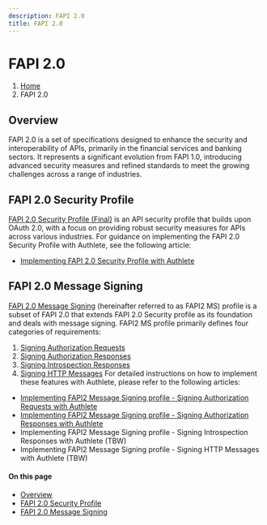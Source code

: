 ```yaml
---
description: FAPI 2.0
title: FAPI 2.0
---
```



# FAPI 2.0
1. [Home](https://www.authlete.com/)
3. FAPI 2.0
## Overview
FAPI 2.0 is a set of specifications designed to enhance the security and interoperability of APIs, primarily in the financial services and banking sectors. It represents a significant evolution from FAPI 1.0, introducing advanced security measures and refined standards to meet the growing challenges across a range of industries.
## FAPI 2.0 Security Profile
[FAPI 2.0 Security Profile (Final)](https://openid.net/specs/fapi-security-profile-2_0-final.html) is an API security profile that builds upon OAuth 2.0, with a focus on providing robust security measures for APIs across various industries. For guidance on implementing the FAPI 2.0 Security Profile with Authlete, see the following article:
- [Implementing FAPI 2.0 Security Profile with Authlete](/fapi2/sp)
## FAPI 2.0 Message Signing
[FAPI 2.0 Message Signing](https://openid.bitbucket.io/fapi/fapi-2_0-message-signing.html) (hereinafter referred to as FAPI2 MS) profile is a subset of FAPI 2.0 that extends FAPI 2.0 Security profile as its foundation and deals with message signing. FAPI2 MS profile primarily defines four categories of requirements:
1. [Signing Authorization Requests](https://openid.bitbucket.io/fapi/fapi-2_0-message-signing.html#section-5.3)
2. [Signing Authorization Responses](https://openid.bitbucket.io/fapi/fapi-2_0-message-signing.html#section-5.4)
3. [Signing Introspection Responses](https://openid.bitbucket.io/fapi/fapi-2_0-message-signing.html#section-5.5)
4. [Signing HTTP Messages](https://openid.bitbucket.io/fapi/fapi-2_0-message-signing.html#section-5.6)
For detailed instructions on how to implement these features with Authlete, please refer to the following articles:
- [Implementing FAPI2 Message Signing profile - Signing Authorization Requests with Authlete](/fapi2/ms/authreq)
- [Implementing FAPI2 Message Signing profile - Signing Authorization Responses with Authlete](/fapi2/ms/authres)
- Implementing FAPI2 Message Signing profile - Signing Introspection Responses with Authlete (TBW)
- Implementing FAPI2 Message Signing profile - Signing HTTP Messages with Authlete (TBW)
#### On this page
- [Overview](#overview)
- [FAPI 2.0 Security Profile](#fapi-20-security-profile)
- [FAPI 2.0 Message Signing](#fapi-20-message-signing)
